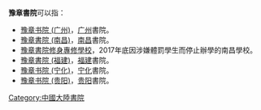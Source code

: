 '''豫章書院'''可以指：
* [[豫章书院_(广州)|豫章书院 (广州)]]，[[广州|广州]]書院。
* [[豫章書院_(南昌)|豫章書院 (南昌)]]，[[南昌|南昌]]書院。
* [[豫章書院修身專修學校|豫章書院修身專修學校]]，2017年底因涉嫌體罰學生而停止辦學的南昌學校。
* [[豫章書院_(福建)|豫章書院 (福建)]]，[[福建|福建]]書院。
* [[豫章书院_(宁化)|豫章书院 (宁化)]]，[[宁化|宁化]]書院。
* [[豫章书院_(贵阳)|豫章书院 (贵阳)]]，[[贵阳|贵阳]]書院。

{{disambig|Yu|Cat=四字書院消歧義}}

[[Category:中國大陸書院|Category:中國大陸書院]]